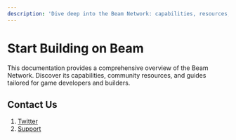 ```yaml
---
description: 'Dive deep into the Beam Network: capabilities, resources, and detailed guides for game developers and builders. Start building on Beam today.'
---
```


# Start Building on Beam
 
This documentation provides a comprehensive overview of the Beam Network. Discover its capabilities, community resources, and guides tailored for game developers and builders.




<Cards num={5}>
	<ImageCard
		href="/chain/get-started"
		title="Start off with the basics"
		img="/beam-icon-get-started.png"
	/>
	<ImageCard
		href="/nodes"
		title="Learn how to become a validator"
		img="/beam-icon-node.png"
	/>
	<ImageCard
		href="/chain/builder"
		title="Start building on Beam"
		img="/beam-icon-builder.png"
	/>
	<ImageCard
		href="/chain/beam-ecosystem"
		title="Explore the Beam ecosystem"
		img="/beam-icon-ecosystem.png"
	/>
	<ImageCard
		href="/chain/resources"
		title="Additional resources and tools"
		img="/beam-icon-resources.png"
	/>
</Cards>


## Contact Us

1. [Twitter](https://twitter.com/BuildOnBeam)
2. [Support](https://support.onbeam.com/hc/en-us)
